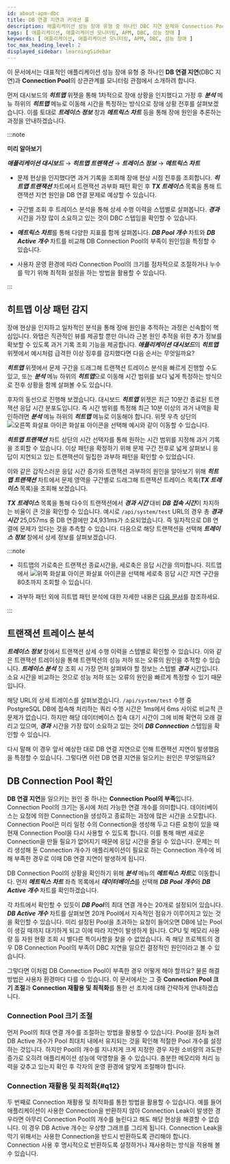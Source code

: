 ```yaml
---
id: about-apm-dbc
title: DB 연결 지연과 커넥션 풀
description: 애플리케이션 성능 장애 유형 중 하나인 DBC 지연 문제와 Connection Pool에 대해 안내합니다.
tags: [ 애플리케이션, 애플리케이션 모니터링, APM, DBC, 성능 장애 ]
keywords: [ 애플리케이션, 애플리케이션 모니터링, APM, DBC, 성능 장애 ]
toc_max_heading_level: 2
displayed_sidebar: learningSidebar
---
```


이 문서에서는 대표적인 애플리케이션 성능 장애 유형 중 하나인 **DB 연결 지연**(DBC 지연)과 **Connection Pool**의 상관관계를 모니터링 관점에서 소개하려 합니다.

먼저 대시보드의 ***히트맵*** 위젯을 통해 1차적으로 장애 상황을 인지했다고 가정 후 ***분석*** 메뉴 하위의 ***히트맵*** 메뉴로 이동해 시간을 특정하는 방식으로 장애 상황 전후를 살펴보겠습니다. 이를 토대로 ***트레이스 정보*** 창과 ***메트릭스 차트*** 등을 통해 장애 원인을 추론하는 과정을 안내하겠습니다. 

<!--

>

빠르게 살펴보고 싶은 분들은 문서 하단의 [요약 정보](#q12)로 이동하세요.

-->

:::note

**미리 알아보기**

***애플리케이션 대시보드*** → ***히트맵 트랜잭션*** → ***트레이스 정보*** → ***메트릭스 차트***

* 문제 현상을 인지했다면 과거 기록을 조회해 장애 현상 시점 전후를 조회합니다. ***히트맵 트랜잭션*** 차트에서 트랜잭션 과부화 패턴 확인 후 ***TX 트레이스*** 목록을 통해 트랜잭션 지연 원인을 DB 연결 문제로 예상할 수 있습니다.

* 구간별 조회 후 트레이스 분석을 통해 상세 수행 이력을 스텝별로 살펴봅니다. ***경과*** 시간을 가장 많이 소요하고 있는 것이 DBC 스텝임을 확인할 수 있습니다.

* ***메트릭스 차트***를 통해 다양한 지표를 함께 살펴봅니다. ***DB Pool 개수*** 차트와 ***DB Active 개수*** 차트를 비교해 DB Connection Pool의 부족이 원인임을 특정할 수 있습니다.

* 사용자 운영 환경에 따라 Connection Pool의 크기를 점차적으로 조절하거나 누수를 막기 위해 최적화 설정을 하는 방법을 활용할 수 있습니다.

:::

## 히트맵 이상 패턴 감지

<ImgLang img='best-p/apm-dbc-hitmap-hl.png' desc='히트맵 이상 패턴 감지' />

장애 현상을 인지하고 일차적인 분석을 통해 장애 원인을 추적하는 과정은 신속함이 핵심입니다. 와탭은 직관적인 뷰를 제공할 뿐만 아니라 근본 원인 추적을 위한 추가 정보를 확보할 수 있도록 과거 기록 조회 기능을 제공합니다. ***애플리케이션 대시보드***의 ***히트맵*** 위젯에서 예시처럼 급격한 이상 징후를 감지했다면 다음 순서는 무엇일까요? 

***히트맵*** 위젯에서 문제 구간을 드래그해 트랜잭션 트레이스 분석을 빠르게 진행할 수도 있고, 또는 ***분석*** 메뉴 하위의 ***히트맵***으로 이동해 시간 범위를 보다 넓게 특정하는 방식으로 전후 상황을 함께 살펴볼 수도 있습니다. 

<ImgLang img='best-p/apm-dbc-hitmap-hitmap-tx.png' desc='히트맵 트랜잭션 차트 이동 sc' />

후자의 동선으로 진행해 보겠습니다. 대시보드 ***히트맵*** 위젯은 최근 10분간 종료된 트랜잭션 응답 시간 분포도입니다. 즉 시간 범위를 특정해 최근 10분 이상의 과거 내역을 확인하려면 ***분석*** 메뉴 하위의 ***히트맵*** 메뉴로 이동해야 합니다. 위젯 우측 상단의 ![오른쪽 화살표 아이콘](/img/ic-s-right.svg) 화살표 아이콘을 선택해 예시와 같이 이동할 수 있습니다.

***히트맵 트랜잭션*** 차트 상단의 시간 선택자를 통해 원하는 시간 범위를 지정해 과거 기록을 조회할 수 있습니다. 이상 패턴을 확정하기 위해 문제 구간 전후로 넓게 살펴보니 응답이 지연되고 있는 트랜잭션이 밀집한 과부하 패턴을 확인할 수 있었습니다. 

<ImgLang img='best-p/apm-dbc-hitmap-drag.png' desc='히트맵 드래그' />

이와 같은 갑작스러운 응답 시간 증가와 트랜잭션 과부하의 원인을 알아보기 위해 ***히트맵 트랜잭션*** 차트에서 문제 영역을 구간별로 드래그해 트랜잭션 트레이스 목록(***TX 트레이스*** 목록)을 조회해 보겠습니다. 

<ImgLang img='best-p/apm-dbc-hitmap-tr-list.png' desc='히트맵 트랜잭션 목록' />

***TX 트레이스*** 목록을 통해 다수의 트랜잭션에서 ***경과 시간*** 대비 ***DB 접속 시간***이 차지하는 비율이 큰 것을 확인할 수 있습니다. 예시로 `/api/system/test` URL의 경우 총 ***경과 시간*** 25,057ms 중 DB 연결에만 24,931ms가 소요되었습니다. 즉 일차적으로 DB 연결에 문제가 있다는 것을 추측할 수 있습니다. 다음으로 해당 트랜잭션을 선택해 ***트레이스 정보*** 창에서 상세 정보를 살펴보겠습니다.

:::note 

* 히트맵의 가로축은 트랜잭션 종료시간을, 세로축은 응답 시간을 의미합니다. 히트맵에서 ![위쪽 화살표 아이콘](/img/ic-s-up.svg) 화살표 아이콘을 선택해 세로축 응답 시간 지연 구간을 80초까지 조회할 수 있습니다.

* 과부하 패턴 외에 히트맵 패턴 분석에 대한 자세한 내용은 [다음 문서](about-apm-hitmap-class#about-hitmap-pattern-analysis)를 참조하세요.

:::

## 트랜잭션 트레이스 분석

***트레이스 정보*** 창에서 트랜잭션 상세 수행 이력을 스텝별로 확인할 수 있습니다. 이와 같은 트랜잭션 트레이싱을 통해 트랜잭션의 성능 저하 또는 오류의 원인을 추적할 수 있습니다. ***트레이스 분석*** 창 조회 시 가장 먼저 살펴봐야 할 정보는 스텝별 ***경과*** 시간입니다. 소요 시간을 비교하는 것으로 성능 저하 또는 오류의 원인을 빠르게 특정할 수 있기 때문입니다. 

<ImgLang img='best-p/apm-dbc-tx-tr.png' desc='트랜잭션 트레이스 분석 sc' />

해당 URL의 상세 트레이스를 살펴보겠습니다. `/api/system/test` 수행 중 PostgreSQL DB에 접속해 처리하는 쿼리 수행 시간은 1ms에서 6ms 사이로 비교적 큰 문제가 없습니다. 하지만 해당 데이터베이스 접속 대기 시간이 그에 비해 확연히 오래 걸리고 있으며, ***경과*** 시간을 가장 많이 소요하고 있는 것이 ***DB Connection*** 스텝임을 확인할 수 있습니다.

다시 말해 이 경우 앞서 예상한 대로 DB 연결 지연으로 인해 트랜잭션 지연이 발생했음을 특정할 수 있습니다. 그렇다면 이런 DB 연결 지연을 일으키는 원인은 무엇일까요? 

## DB Connection Pool 확인

**DB 연결 지연**을 일으키는 원인 중 하나는 **Connection Pool의 부족**입니다. Connection Pool의 크기는 동시에 처리 가능한 연결 개수를 의미합니다. 데이터베이스는 요청에 의한 Connection을 생성하고 종료하는 과정에 많은 시간을 소모합니다. Connection Pool은 미리 일정 수의 Connection을 생성해 두고 다른 요청이 있을 때 현재 Connection Pool을 다시 사용할 수 있도록 합니다. 이를 통해 매번 새로운 Connection을 만들 필요가 없어지기 때문에 응답 시간을 줄일 수 있습니다. 문제는 미리 생성해 둔 Connection 개수가 애플리케이션이 필요로 하는 Connection 개수에 비해 부족한 경우로 이때 DB 연결 지연이 발생하게 됩니다. 

DB Connection Pool의 상황을 확인하기 위해 ***분석*** 메뉴의 ***메트릭스 차트***로 이동합니다. 먼저 ***메트릭스 차트*** 좌측 목록에서 ***데이터베이스***를 선택해 ***DB Pool 개수***와 ***DB Active 개수*** 차트를 확인하겠습니다.

<ImgLang img='best-p/apm-dbc-mcht.png' desc='메트릭스 차트' />

각 차트에서 확인할 수 있듯이 ***DB Pool***의 최대 연결 개수는 20개로 설정되어 있습니다. ***DB Active 개수*** 차트를 살펴보면 20개 Pool에서 지속적인 점유가 이루어지고 있는 것을 확인할 수 있습니다. 미리 설정된 Pool을 초과하는 요청이 들어오면 DB에 남는 Pool이 생길 때까지 대기하게 되고 이에 따라 지연이 발생하게 됩니다. CPU 및 메모리 사용량 등 자원 현황 조회 시 별다른 특이사항을 찾을 수 없었습니다. 즉 해당 프로젝트의 경우 DB Connection Pool의 부족이 DBC 지연을 일으킨 결정적인 원인이라고 볼 수 있습니다. 

그렇다면 이처럼 DB Connection Pool이 부족한 경우 어떻게 해야 할까요? 물론 해결 방법은 사용자 환경마다 다를 수 있습니다. 이 문서에서는 그 중 **Connection Pool 크기 조절**과 **Connection 재활용 및 최적화**를 통한 선 조치에 대해 간략하게 안내하겠습니다.

### Connection Pool 크기 조절

먼저 Pool의 최대 연결 개수를 조절하는 방법을 활용할 수 있습니다. Pool을 점차 늘려 DB Active 개수가 Pool 최대치 내에서 유지되는 것을 확인해 적절한 Pool 개수를 설정하는 것입니다. 하지만 Pool의 개수를 지나치게 크게 지정한 경우 자원 소비량의 과도한 증가로 오히려 애플리케이션 성능에 악영향을 줄 수 있습니다. 충분한 메모리와 처리 능력을 갖추고 있는지 확인 후 각자의 운영 환경에 알맞게 조절해야 합니다.

### Connection 재활용 및 최적화{#q12}

두 번째로 Connection 재활용 및 최적화를 통한 방법을 활용할 수 있습니다. 예를 들어 애플리케이션이 사용한 Connection을 반환하지 않아 Connection Leak이 발생한 경우라면 아무리 Connection Pool의 개수를 늘린다고 해도 해당 현상을 해결할 수 없습니다. 이 경우 DB Active 개수는 우상향 그래프를 그리게 됩니다. Connection Leak을 막기 위해서는 사용한 Connection을 반드시 반환하도록 관리해야 합니다. Connection 사용 후 명시적으로 반환하도록 설정하거나 재사용하는 방식을 적용해 볼 수 있습니다.

